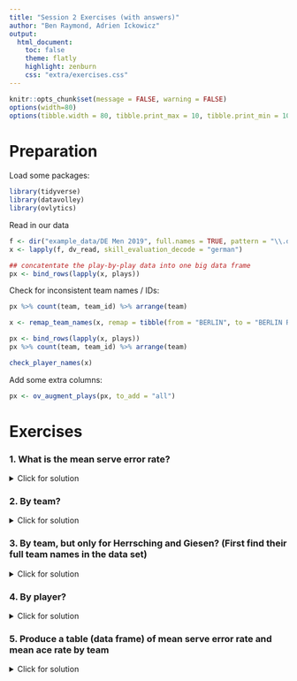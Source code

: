 ```yaml
---
title: "Session 2 Exercises (with answers)"
author: "Ben Raymond, Adrien Ickowicz"
output:
  html_document:
    toc: false
    theme: flatly
    highlight: zenburn
    css: "extra/exercises.css"
---
```


```r
knitr::opts_chunk$set(message = FALSE, warning = FALSE)
options(width=80)
options(tibble.width = 80, tibble.print_max = 10, tibble.print_min = 10)

```

# Preparation

Load some packages:

```r
library(tidyverse)
library(datavolley)
library(ovlytics)

```

Read in our data

```r
f <- dir("example_data/DE Men 2019", full.names = TRUE, pattern = "\\.dvw$")
x <- lapply(f, dv_read, skill_evaluation_decode = "german")

## concatentate the play-by-play data into one big data frame
px <- bind_rows(lapply(x, plays))

```

Check for inconsistent team names / IDs:

```r
px %>% count(team, team_id) %>% arrange(team)

x <- remap_team_names(x, remap = tibble(from = "BERLIN", to = "BERLIN RECYCLING Volleys", to_team_id = "5413"))

px <- bind_rows(lapply(x, plays))
px %>% count(team, team_id) %>% arrange(team)

check_player_names(x)

```

Add some extra columns:

```r
px <- ov_augment_plays(px, to_add = "all")

```


# Exercises

### 1. What is the mean serve error rate?

<details>
  <summary>Click for solution</summary>

```r
px %>% filter(skill == "Serve") %>%
    summarize(error_rate = mean(evaluation == "Error"))

```

</details>


### 2. By team?

<details>
  <summary>Click for solution</summary>

```r
px %>% filter(skill == "Serve") %>%
    group_by(team) %>%
    summarize(error_rate = mean(evaluation == "Error"))

```

</details>

### 3. By team, but only for Herrsching and Giesen? (First find their full team names in the data set)

<details>
  <summary>Click for solution</summary>

```r
px %>% filter(skill == "Serve") %>%
    filter(team %in% c("HELIOS GRIZZLYS Giesen", "WWK Volleys Herrsching")) %>%
    group_by(team) %>%
    summarize(error_rate = mean(evaluation == "Error"))

```

</details>

### 4. By player?

<details>
  <summary>Click for solution</summary>

```r
px %>% filter(skill == "Serve") %>%
    group_by(player_name) %>%
    summarize(error_rate = mean(evaluation == "Error"))

```

Followup: would it be helpful to `group_by(player_name, player_id)` or `group_by(player_name, team)` ?

</details>


### 5. Produce a table (data frame) of mean serve error rate and mean ace rate by team

<details>
  <summary>Click for solution</summary>

```r
team_errors_aces <- px %>% filter(skill == "Serve") %>%
    group_by(team) %>%
    summarize(error_rate = mean(evaluation == "Error"), ace_rate = mean(evaluation == "Ace"))

team_errors_aces

```

### 6. Use that to plot mean serve error rate vs mean ace rate

<details>
  <summary>Click for solution</summary>

```r
ggplot(team_errors_aces, aes(error_rate, ace_rate)) + geom_point()

```

</details>


### 7. What is the average sideout rate by pass quality (i.e. sideout rate on perfect passes, sideout rate on good passes, etc)

<details>
  <summary>Click for solution</summary>

```r
px %>% filter(skill == "Reception") %>%
    group_by(evaluation) %>%
    summarize(sideout_rate = mean(point_won_by == team))

```

</details>


### 8. Calculate the first-ball attack kill rate (i.e. kill rate on attacks made on serve reception)

<details>
  <summary>Click for solution</summary>

```r
px %>% filter(skill == "Attack" & phase == "Reception") %>%
    group_by(team) %>%
    summarize(first_ball_kill_rate = mean(evaluation == "Winning attack"))

```

</details>


### 9. Calculate the breakpoint rate (fraction of points won while serving) by rotation (use the `setter_position` column), for all teams combined

<details>
  <summary>Click for solution</summary>

```r

px %>% filter(skill == "Serve") %>%
    group_by(setter_position) %>%
    summarize(breakpoint_rate = mean(point_won_by == team))

```

</details>


<div id="footer"></div>
